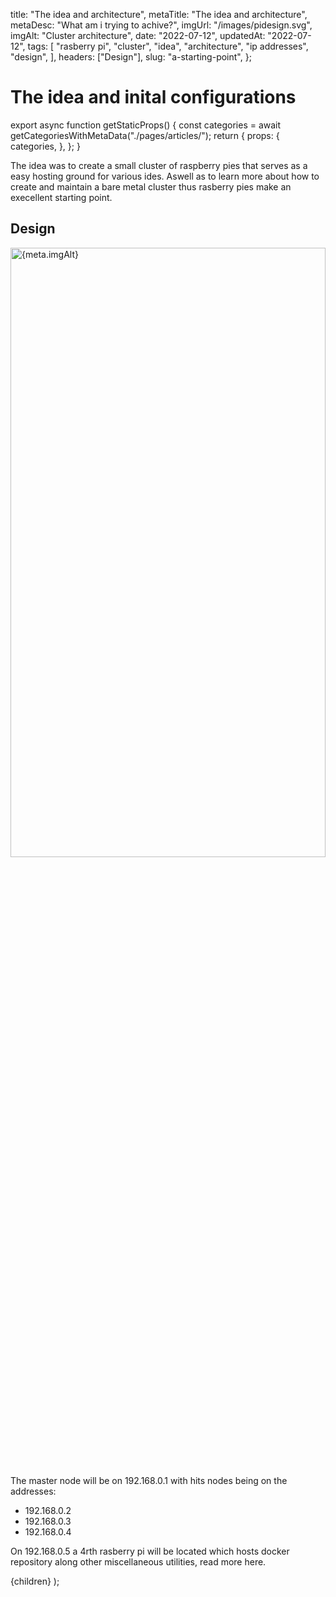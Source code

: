 
  title: "The idea and architecture",
  metaTitle: "The idea and architecture",
  metaDesc: "What am i trying to achive?",
  imgUrl: "/images/pidesign.svg",
  imgAlt: "Cluster architecture",
  date: "2022-07-12",
  updatedAt: "2022-07-12",
  tags: [
    "rasberry pi",
    "cluster",
    "idea",
    "architecture",
    "ip addresses",
    "design",
  ],
  headers: ["Design"],
  slug: "a-starting-point",
};

# The idea and inital configurations

export async function getStaticProps() {
  const categories = await getCategoriesWithMetaData("./pages/articles/");
  return {
    props: {
      categories,
    },
  };
}

The idea was to create a small cluster of raspberry pies that serves as a easy hosting ground for various ides.
Aswell as to learn more about how to create and maintain a bare metal cluster thus rasberry pies make an execellent starting point.

## Design

<Image
  src={meta.imgUrl}
  alt={meta.imgAlt}
  layout="responsive"
  width="100%"
  height="50%"
/>

The master node will be on 192.168.0.1 with hits nodes being on the addresses:

- 192.168.0.2
- 192.168.0.3
- 192.168.0.4

On 192.168.0.5 a 4rth rasberry pi will be located which hosts docker repository along other miscellaneous utilities, read more here.

  <ArticleLayout meta={meta} categories={categories}>
    {children}
  </ArticleLayout>
);
